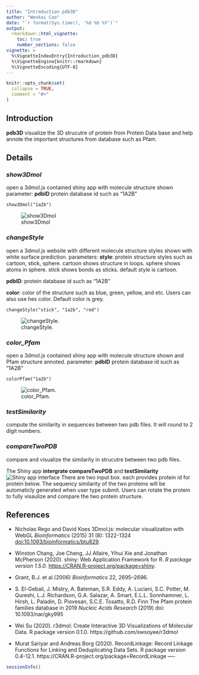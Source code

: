 ```yaml
---
title: "Introduction pdb3D"
author: "Wenkai Cao"
date: "`r format(Sys.time(), '%d %b %Y')`"
output: 
  rmarkdown::html_vignette:
    toc: true
    number_sections: false
vignette: >
  %\VignetteIndexEntry{Introduction_pdb3D}
  %\VignetteEngine{knitr::rmarkdown}
  %\VignetteEncoding{UTF-8}
---
```


```r
knitr::opts_chunk$set(
  collapse = TRUE,
  comment = "#>"
)
```


## Introduction
 **pdb3D** visualize the 3D strucutre of protein from Protein Data base and help annote the important structures from database such as Pfam.


## Details
 
### __*show3Dmol*__ 
open a 3dmol.js contained shiny app with molecule structure shown 
parameter: **pdbID** protein database id such as "1A2B"
```{}
show3Dmol("1a2b")
```
![show3Dmol](../inst/extdata/2.png)

### __*changeStyle*__ 
 open a 3dmol.js website with different molecule structure styles shown with white surface prediction.
  parameters: **style**: protein structure styles such as cartoon, stick, sphere. cartoon shows structure in loops. sphere shows atoms in sphere. stick shows bonds as sticks. default style is cartoon.

 **pdbID**: protein database id such as "1A2B"

  **color**: color of the structure such as blue, green, yellow, and etc. Users can also use hex color. Default color is grey.
```{}
changeStyle("stick", "1a2b", "red")

```
![changeStyle.](../inst/extdata/1.png)

### __*color_Pfam*__ 
open a 3dmol.js contained shiny app with molecule structure shown and Pfam structure annoted.
parameter: **pdbID** protein database id such as "1A2B"

```{}
colorPfam("1a2b")
```
![color_Pfam.](../inst/extdata/3.png)

### __*testSimilarity*__ 
compute the similarity in sequences between two pdb files. It will round to 2 digit numbers.

### __*compareTwoPDB*__ 
compare and visualize the similarity in strucutre between two pdb files. 

The Shiny app **intergrate compareTwoPDB** and **testSimilarity**
![Shiny app interface](../inst/extdata/6.png)
There are two input box. each provides protein id for protein below. The sequency similarity of the two proteins will be automaticly generated when user type submit. Users can rotate the protein to fully visaulize and compare the two protein structure.


## References

* Nicholas Rego and David Koes 3Dmol.js: molecular visualization with
WebGL *Bioinformatics* (2015) 31 (8): 1322-1324
<doi:10.1093/bioinformatics/btu829>.

* Winston Chang, Joe Cheng, JJ Allaire, Yihui Xie and Jonathan McPherson
(2020). shiny: Web Application Framework for R. *R package version
1.5.0*. <https://CRAN.R-project.org/package=shiny>.

* Grant, B.J. et al.(2006) *Bioinformatics* 22, 2695–2696.

* S. El-Gebali, J. Mistry, A. Bateman, S.R. Eddy, A. Luciani, S.C. Potter,
M. Qureshi, L.J. Richardson, G.A. Salazar, A. Smart, E.L.L. Sonnhammer,
L. Hirsh, L. Paladin, D. Piovesan, S.C.E. Tosatto, R.D. Finn The Pfam
protein families database in 2019 *Nucleic Acids Research* (2019) doi:
10.1093/nar/gky995

* Wei Su (2020). r3dmol: Create Interactive 3D Visualizations of Molecular Data. R
  package version 0.1.0. https://github.com/swsoyee/r3dmol

* Murat Sariyar and Andreas Borg (2020). RecordLinkage: Record Linkage Functions
  for Linking and Deduplicating Data Sets. R package version 0.4-12.1.
  https://CRAN.R-project.org/package=RecordLinkage
----

```r
sessionInfo()
```